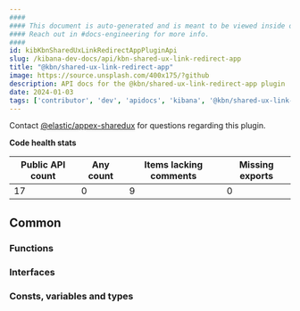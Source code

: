 ```yaml
---
####
#### This document is auto-generated and is meant to be viewed inside our experimental, new docs system.
#### Reach out in #docs-engineering for more info.
####
id: kibKbnSharedUxLinkRedirectAppPluginApi
slug: /kibana-dev-docs/api/kbn-shared-ux-link-redirect-app
title: "@kbn/shared-ux-link-redirect-app"
image: https://source.unsplash.com/400x175/?github
description: API docs for the @kbn/shared-ux-link-redirect-app plugin
date: 2024-01-03
tags: ['contributor', 'dev', 'apidocs', 'kibana', '@kbn/shared-ux-link-redirect-app']
---
```




Contact [@elastic/appex-sharedux](https://github.com/orgs/elastic/teams/appex-sharedux) for questions regarding this plugin.

**Code health stats**

| Public API count  | Any count | Items lacking comments | Missing exports |
|-------------------|-----------|------------------------|-----------------|
| 17 | 0 | 9 | 0 |

## Common

### Functions
<DocDefinitionList data={kbnSharedUxLinkRedirectAppObj.common.functions}/>

### Interfaces
<DocDefinitionList data={kbnSharedUxLinkRedirectAppObj.common.interfaces}/>

### Consts, variables and types
<DocDefinitionList data={kbnSharedUxLinkRedirectAppObj.common.misc}/>

